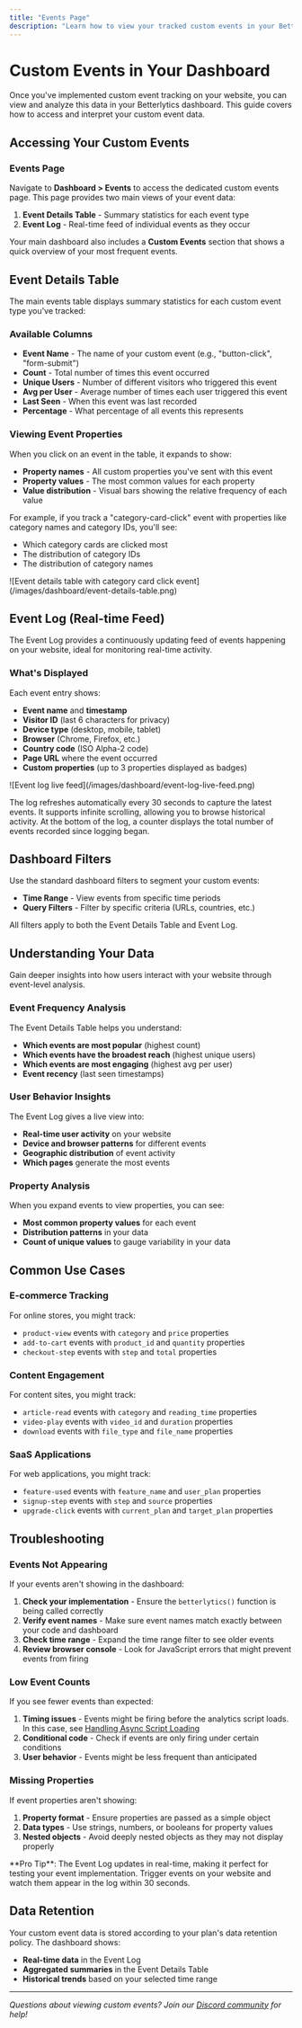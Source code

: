 ```yaml
---
title: "Events Page"
description: "Learn how to view your tracked custom events in your Betterlytics dashboard to get more insights into your website visitors."
---
```



# Custom Events in Your Dashboard

Once you've implemented custom event tracking on your website, you can view and analyze this data in your Betterlytics dashboard. This guide covers how to access and interpret your custom event data.

## Accessing Your Custom Events

### Events Page

Navigate to **Dashboard > Events** to access the dedicated custom events page. This page provides two main views of your event data:

1. **Event Details Table** - Summary statistics for each event type
2. **Event Log** - Real-time feed of individual events as they occur

Your main dashboard also includes a **Custom Events** section that shows a quick overview of your most frequent events.

## Event Details Table

The main events table displays summary statistics for each custom event type you've tracked:

### Available Columns

- **Event Name** - The name of your custom event (e.g., "button-click", "form-submit")
- **Count** - Total number of times this event occurred
- **Unique Users** - Number of different visitors who triggered this event
- **Avg per User** - Average number of times each user triggered this event
- **Last Seen** - When this event was last recorded
- **Percentage** - What percentage of all events this represents

### Viewing Event Properties

When you click on an event in the table, it expands to show:

- **Property names** - All custom properties you've sent with this event
- **Property values** - The most common values for each property
- **Value distribution** - Visual bars showing the relative frequency of each value

For example, if you track a "category-card-click" event with properties like category names and category IDs, you'll see:
- Which category cards are clicked most
- The distribution of category IDs
- The distribution of category names

<div style={{ textAlign: "center" }}>
  ![Event details table with category card click event](/images/dashboard/event-details-table.png)
</div>

## Event Log (Real-time Feed)

The Event Log provides a continuously updating feed of events happening on your website, ideal for monitoring real-time activity.

### What's Displayed

Each event entry shows:
- **Event name** and **timestamp**
- **Visitor ID** (last 6 characters for privacy)
- **Device type** (desktop, mobile, tablet)
- **Browser** (Chrome, Firefox, etc.)
- **Country code** (ISO Alpha-2 code)
- **Page URL** where the event occurred
- **Custom properties** (up to 3 properties displayed as badges)

<div style={{ textAlign: "center" }}>
  ![Event log live feed](/images/dashboard/event-log-live-feed.png)
</div>

The log refreshes automatically every 30 seconds to capture the latest events.
It supports infinite scrolling, allowing you to browse historical activity.
At the bottom of the log, a counter displays the total number of events recorded since logging began.

## Dashboard Filters

Use the standard dashboard filters to segment your custom events:

- **Time Range** - View events from specific time periods
- **Query Filters** - Filter by specific criteria (URLs, countries, etc.)

All filters apply to both the Event Details Table and Event Log.

## Understanding Your Data

Gain deeper insights into how users interact with your website through event-level analysis.

### Event Frequency Analysis

The Event Details Table helps you understand:
- **Which events are most popular** (highest count)
- **Which events have the broadest reach** (highest unique users)
- **Which events are most engaging** (highest avg per user)
- **Event recency** (last seen timestamps)

### User Behavior Insights

The Event Log gives a live view into:
- **Real-time user activity** on your website
- **Device and browser patterns** for different events
- **Geographic distribution** of event activity
- **Which pages** generate the most events

### Property Analysis

When you expand events to view properties, you can see:
- **Most common property values** for each event
- **Distribution patterns** in your data
- **Count of unique values** to gauge variability in your data

## Common Use Cases

### E-commerce Tracking

For online stores, you might track:
- `product-view` events with `category` and `price` properties
- `add-to-cart` events with `product_id` and `quantity` properties
- `checkout-step` events with `step` and `total` properties

### Content Engagement

For content sites, you might track:
- `article-read` events with `category` and `reading_time` properties
- `video-play` events with `video_id` and `duration` properties
- `download` events with `file_type` and `file_name` properties

### SaaS Applications

For web applications, you might track:
- `feature-used` events with `feature_name` and `user_plan` properties
- `signup-step` events with `step` and `source` properties
- `upgrade-click` events with `current_plan` and `target_plan` properties

## Troubleshooting

### Events Not Appearing

If your events aren't showing in the dashboard:

1. **Check your implementation** - Ensure the `betterlytics()` function is being called correctly
2. **Verify event names** - Make sure event names match exactly between your code and dashboard
3. **Check time range** - Expand the time range filter to see older events
4. **Review browser console** - Look for JavaScript errors that might prevent events from firing

### Low Event Counts

If you see fewer events than expected:

1. **Timing issues** - Events might be firing before the analytics script loads. In this case, see [Handling Async Script Loading](/integration/custom-events#handling-async-script-loading-recommended)
2. **Conditional code** - Check if events are only firing under certain conditions
3. **User behavior** - Events might be less frequent than anticipated

### Missing Properties

If event properties aren't showing:

1. **Property format** - Ensure properties are passed as a simple object
2. **Data types** - Use strings, numbers, or booleans for property values
3. **Nested objects** - Avoid deeply nested objects as they may not display properly

<Callout type="info">
**Pro Tip**: The Event Log updates in real-time, making it perfect for testing your event implementation. Trigger events on your website and watch them appear in the log within 30 seconds.
</Callout>

## Data Retention

Your custom event data is stored according to your plan's data retention policy. The dashboard shows:
- **Real-time data** in the Event Log
- **Aggregated summaries** in the Event Details Table
- **Historical trends** based on your selected time range

---

_Questions about viewing custom events? Join our [Discord community](https://discord.gg/vwqSvPn6sP) for help!_
